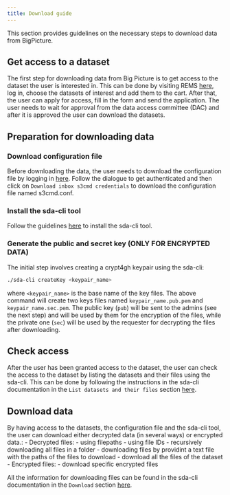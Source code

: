 ```yaml
---
title: Download guide
---
```


This section provides guidelines on the necessary steps to download data from BigPicture.

## Get access to a dataset
The first step for downloading data from Big Picture is to get access to the dataset the user is interested in. This can be done by visiting REMS [here](https://bp-rems.sd.csc.fi/),
log in, choose the datasets of interest and add them to the cart. After that, the user can apply for access, fill in the form and send the application.
The user needs to wait for approval from the data access committee (DAC) and after it is approved the user can download the datasets.

## Preparation for downloading data

### Download configuration file
Before downloading the data, the user needs to download the configuration file by logging in [here](https://login.bp.nbis.se/).
Follow the dialogue to get authenticated and then click on `Download inbox s3cmd credentials` to download the configuration file named s3cmd.conf.

### Install the sda-cli tool
Follow the guidelines [here](../submission/submission-guide.qmd#install-the-sda-cli-tool) to install the sda-cli tool.

### Generate the public and secret key (**ONLY FOR ENCRYPTED DATA**)
The initial step involves creating a crypt4gh keypair using the sda-cli:

```bash
./sda-cli createKey <keypair_name>
```

where `<keypair_name>` is the base name of the key files. The above command will create two keys files named
`keypair_name.pub.pem` and `keypair_name.sec.pem`. The public key (`pub`) will be sent to the admins
(see the next step) and will be used by them for the encryption of the files, while the private one
(`sec`) will be used by the requester for decrypting the files after downloading.

## Check access

After the user has been granted access to the dataset, the user can check the access to the dataset by listing the datasets and their files using the sda-cli.
This can be done by following the instructions in the sda-cli documentation in the `List datasets and their files` section [here](https://github.com/NBISweden/sda-cli#list-datasets-and-their-files).

## Download data

By having access to the datasets, the configuration file and the sda-cli tool, the user can download either decrypted data (in several ways) or encrypted data.:
- Decrypted files:
    - using filepaths
    - using file IDs
    - recursively downloading all files in a folder
    - downloading files by providint a text file with the paths of the files to download
    - download all the files of the dataset
- Encrypted files:
    - download specific encrypted files

All the information for downloading files can be found in the sda-cli documentation in the `Download` section [here](https://github.com/NBISweden/sda-cli#download).

